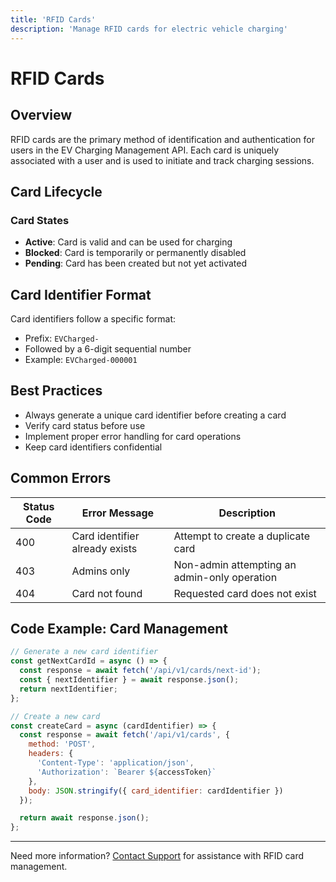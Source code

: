 ```yaml
---
title: 'RFID Cards'
description: 'Manage RFID cards for electric vehicle charging'
---
```


# RFID Cards

## Overview

RFID cards are the primary method of identification and authentication for users in the EV Charging Management API. Each card is uniquely associated with a user and is used to initiate and track charging sessions.

## Card Lifecycle

### Card States
- **Active**: Card is valid and can be used for charging
- **Blocked**: Card is temporarily or permanently disabled
- **Pending**: Card has been created but not yet activated

## Card Identifier Format

Card identifiers follow a specific format:
- Prefix: `EVCharged-`
- Followed by a 6-digit sequential number
- Example: `EVCharged-000001`

## Best Practices

- Always generate a unique card identifier before creating a card
- Verify card status before use
- Implement proper error handling for card operations
- Keep card identifiers confidential

## Common Errors

| Status Code | Error Message | Description |
|------------|--------------|-------------|
| 400 | Card identifier already exists | Attempt to create a duplicate card |
| 403 | Admins only | Non-admin attempting an admin-only operation |
| 404 | Card not found | Requested card does not exist |

## Code Example: Card Management

```javascript
// Generate a new card identifier
const getNextCardId = async () => {
  const response = await fetch('/api/v1/cards/next-id');
  const { nextIdentifier } = await response.json();
  return nextIdentifier;
};

// Create a new card
const createCard = async (cardIdentifier) => {
  const response = await fetch('/api/v1/cards', {
    method: 'POST',
    headers: {
      'Content-Type': 'application/json',
      'Authorization': `Bearer ${accessToken}`
    },
    body: JSON.stringify({ card_identifier: cardIdentifier })
  });

  return await response.json();
};
```

---

Need more information? [Contact Support](/support) for assistance with RFID card management.
